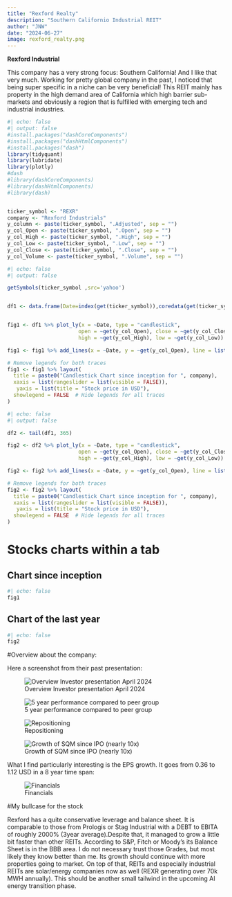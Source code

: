 ```yaml
---
title: "Rexford Realty"
description: "Southern Californio Industrial REIT"
author: "JNW"
date: "2024-06-27"
image: rexford_realty.png
---
```


**Rexford Industrial**

This company has a very strong focus: Southern California! And I like that very much. Working for pretty global company in the past, I noticed that being super specific in a niche can be very beneficial! This REIT mainly has property in the high demand area of California which high barrier sub-markets and obviously a region that is fulfilled with emerging tech and industrial industries.

```r
#| echo: false
#| output: false
#install.packages("dashCoreComponents")
#install.packages("dashHtmlComponents")
#install.packages("dash")
library(tidyquant)
library(lubridate)
library(plotly)
#dash
#library(dashCoreComponents)
#library(dashHtmlComponents)
#library(dash)


ticker_symbol <- "REXR"
company <- "Rexford Industrials"
y_column <- paste(ticker_symbol, ".Adjusted", sep = "")
y_col_Open <- paste(ticker_symbol, ".Open", sep = "")
y_col_High <- paste(ticker_symbol, ".High", sep = "")
y_col_Low <- paste(ticker_symbol, ".Low", sep = "")
y_col_Close <- paste(ticker_symbol, ".Close", sep = "")
y_col_Volume <- paste(ticker_symbol, ".Volume", sep = "")


```

```r
#| echo: false
#| output: false

getSymbols(ticker_symbol ,src='yahoo')


df1 <- data.frame(Date=index(get(ticker_symbol)),coredata(get(ticker_symbol)))


fig1 <- df1 %>% plot_ly(x = ~Date, type = "candlestick",
                       open = ~get(y_col_Open), close = ~get(y_col_Close),
                       high = ~get(y_col_High), low = ~get(y_col_Low)) 

fig1 <- fig1 %>% add_lines(x = ~Date, y = ~get(y_col_Open), line = list(color = 'black', width = 0.2), inherit = FALSE)

# Remove legends for both traces
fig1 <- fig1 %>% layout(
  title = paste0("Candlestick Chart since inception for ", company),
  xaxis = list(rangeslider = list(visible = FALSE)),
   yaxis = list(title = "Stock price in USD"),
  showlegend = FALSE  # Hide legends for all traces
)


```

```r
#| echo: false
#| output: false

df2 <- tail(df1, 365)

fig2 <- df2 %>% plot_ly(x = ~Date, type = "candlestick",
                       open = ~get(y_col_Open), close = ~get(y_col_Close),
                       high = ~get(y_col_High), low = ~get(y_col_Low)) 

fig2 <- fig2 %>% add_lines(x = ~Date, y = ~get(y_col_Open), line = list(color = 'black', width = 0.2), inherit = FALSE)

# Remove legends for both traces
fig2 <- fig2 %>% layout(
  title = paste0("Candlestick Chart since inception for ", company),
  xaxis = list(rangeslider = list(visible = FALSE)),
   yaxis = list(title = "Stock price in USD"),
  showlegend = FALSE  # Hide legends for all traces
)


```

# Stocks charts within a tab

::: nav-pills
::: panel-tabset
## Chart since inception

```r
#| echo: false
fig1
```

## Chart of the last year

```r
#| echo: false
fig2
```
:::
:::

#Overview about the company:

Here a screenshot from their past presentation:

![Overview Investor presentation April 2024](REXR_1_overview.PNG)

![5 year performance compared to peer group](REXR_2.PNG)

![Repositioning](REXR_3.PNG)

![Growth of SQM since IPO (nearly 10x)](REXR_4.PNG)

What I find particularly interesting is the EPS growth. It goes from 0.36 to 1.12 USD in a 8 year time span:

![Financials](REXR_5.PNG)


#My bullcase for the stock

Rexford has a quite conservative leverage and balance sheet. It is comparable to those from Prologis or Stag Industrial with a DEBT to EBITA of roughly 2000% (3year average).Despite that, it managed to grow a little bit faster than other REITs. According to S&P, Fitch or Moody's its Balance Sheet is in the BBB area. I do not necessary trust those Grades, but most likely they know better than me. Its growth should continue with more properties going to market. On top of that, REITs and especially industrial REITs are solar/energy companies now as well (REXR generating over 70k MWH annually). This should be another small tailwind in the upcoming AI energy transition phase. 


